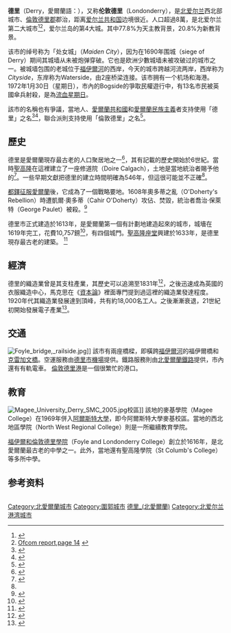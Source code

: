 {{redirect|伦敦德里|其他同名地方|伦敦德里 (消歧义)}}
{{expand language|1=en|page=|time=2020-03-23T10:21:33+00:00}}
{{Infobox UK place
| official_name     = Derry/Londonderry
| irish_name        = Doire/Doire Cholmcille
| scots_name        = Derrie
| local_name        = Maiden City
| static_image_name = DerryMontage3.JPG
| static_image_caption =
| static_image_2_name = Coat of arms of Derry.png
| static_image_2_width = 150
| static_image_2_caption = Vita Veritas Victoria（Life, Truth, Victory）
| coordinates       = {{coord|54.9958|-7.3074|display=inline,title}}
| label_position    = none
| belfast_distance  =
| population        =
| population_ref    =85,016
| irish_grid_reference = C434166
| country           = 北愛爾蘭
| post_town         = LONDONDERRY<ref>{{cite web|url=http://www.evoxfacilities.co.uk/evoxptn.html |title=PostTowns by UK Postcode Area: 2007 information |publisher=Evox Facilities |year=2007 |accessdate=28 August 2008 |archiveurl=https://web.archive.org/web/20080723184336/http://www.evoxfacilities.co.uk/evoxptn.html |archivedate= 2008 }}</ref>
| postcode_area     = BT
| postcode_district = BT47, BT48
| dial_code         = 028
| constituency_westminster = [[福伊爾_(英國國會選區)|福伊爾]]
| constituency_ni_assembly = 福伊爾
| lieutenancy_northern_ireland = [[倫敦德里郡|倫敦德里郡]]
| website           =
}}
'''德里'''（Derry，愛爾蘭語：{{lang|ga|Doire / Doire Cholm Chille}}），又称'''伦敦德里'''（Londonderry），是[[北爱尔兰|北爱尔兰]]西北部城市、[[倫敦德里郡|倫敦德里郡]]郡治，距离[[爱尔兰共和国|爱尔兰共和国]]边境很近。人口超過8萬，是北爱尔兰第二大城市<ref>{{Cite web |url=http://www.bbc.co.uk/breathingplaces/cities/lderry/ |title=BBC article |accessdate=2007-11-23 |archive-date=2007-10-21 |archive-url=https://web.archive.org/web/20071021082303/http://www.bbc.co.uk/breathingplaces/cities/lderry/ |dead-url=no }}</ref><ref>[http://www.ofcom.org.uk/research/cm/cm07/nireland/ni2.pdf Ofcom report,page 14] {{webarchive|url=https://web.archive.org/web/20080626114418/http://www.ofcom.org.uk/research/cm/cm07/nireland/ni2.pdf |date=2008-06-26 }}</ref>，爱尔兰岛的第4大城。其中77.8%为天主教背景，20.8%为新教背景。

该市的绰号称为「处女城」（''Maiden City''），因为在1690年围城（siege of Derry）期间其城墙从未被炮弹穿破。它也是欧洲少數城墙未被攻破过的城市之一。被城墙包围的老城位于[[福伊爾河|福伊爾河]]的西岸，今天的城市跨越河流两岸，西岸称为''Cityside''，东岸称为Waterside，由2座桥梁连接。该市拥有一个机场和海港。1972年1月30日（星期日），市內的Bogside的爭取民權遊行中，有13名市民被英國傘兵射殺，是為[[流血星期日|流血星期日]]。

該市的名稱也有爭議，當地人、[[愛爾蘭共和國|愛爾蘭共和國]]和[[愛爾蘭民族主義|愛爾蘭民族主義]]者支持使用「德里」之名<ref name="Albertson">{{cite book|last=Albertson|first=Elizabeth|title=Ireland for Dummies|publisher=Wiley|location=Hoboken, NJ|year=2007|edition=4th|page=403|isbn=0470105720|url=http://books.google.com/?id=2UBkvZ0-qBMC&lpg=PT426&dq=derry%20commonly%20used%20name&pg=PT426#v=onepage&q=}}</ref><ref Name= CainName>{{cite web|url=http://cain.ulst.ac.uk/issues/segregat/temple/discus1.htm|title=Aspects of Sectarian Division in Derry Londonderry  — First public discussion: The Name Of this City?|accessdate=2008-06-15|archive-date=2009-02-10|archive-url=https://web.archive.org/web/20090210182020/http://cain.ulst.ac.uk/issues/segregat/temple/discus1.htm|dead-url=yes}}</ref>，聯合派則支持使用「倫敦德里」之名<ref name="LP">{{cite book|last=Davenport|first=Fionn|coauthors=Beech, Charlotte; Downs, Tom; Hannigan, Des; Parnell, Fran; Wilson, Neil|title=Ireland|publisher=Lonely Planet|location=London|year=2006|edition=7th|page=625|url=http://books.google.com/?id=OKDE6knNUSQC&pg=PA625&vq=Derry&dq=Derry+name+republic | isbn=9781740599689}}</ref>。

==歷史==
德里是愛爾蘭現存最古老的人口聚居地之一<ref name=Lacey>{{cite book |last=Lacey |first=Brian |title=Discover Derry |url=https://archive.org/details/discoverderry0000lace |publisher=The O'Brien Press Ltd |location=Dublin |series=City Guides |year=1999 |pages= |isbn=978-0-86278-596-3}}</ref>，其有記載的歷史開始於6世紀。當時[[聖高隆|聖高隆]]在這裡建立了一座修道院（Doire Calgach），土地是當地統治者賜予他的<ref>{{cite web |url=http://www.geographia.com/norThern-ireland/ukider01.htm |title=History of Derry |accessdate=13 February 2010 |publisher=www.geographia.com |archive-url=https://web.archive.org/web/20100326160203/http://www.geographia.com/norThern-ireland/ukider01.htm |archive-date=26 March 2010 }}</ref>。一些早期文獻把德里的建立時間明確為546年，但這很可能並不正確<ref name=Lacey/>。

[[都鐸征服愛爾蘭|都鐸征服愛爾蘭]]後，它成為了一個戰略要地。1608年奧多蒂之亂（O'Doherty's Rebellion）時遭凱爾·奧多蒂（Cahir O'Doherty）攻佔、焚毀，統治者喬治·保萊特（George Paulet）被殺。<ref>{{cite web |url=https://www.irishtimes.com/focus/earls/theflight/flight3.html |title=King ponders plantation |accessdate=13 February 2010 |publisher=www.irishtimes.com/ |archiveurl=https://web.archive.org/web/20101026145907/http://www.irishtimes.com/focus/earls/theflight/flight3.html |archivedate=26 October 2010 }}</ref>

德里市正式建造於1613年，是愛爾蘭第一個有計劃地建造起來的城市，城墻在1619年完工，花費10,757鎊<ref>{{cite web|url=http://www.derryswalls.com/hist-walls-constructed.html|title=Walls Constructed|accessdate=23 July 2012|publisher=Guildhall Press|date=2005–2008|website=Derry's Walls|archiveurl=https://web.archive.org/web/20120224131028/http://www.derryswalls.com/hist-walls-constructed.html|archivedate=24 February 2012}}</ref>，有四個城門。[[聖高隆座堂|聖高隆座堂]]興建於1633年，是德里現存最古老的建築。 <ref>{{cite web|url=http://www.stcolumbscathedral.org/History.htm |title=BRIEF HISTORY OF ST COLUMB'S CATHEDRAL LONDONDERRY |accessdate=13 February 2010 |publisher=www.stcolumbscathedral.org |archiveurl=https://web.archive.org/web/20090104025334/http://www.stcolumbscathedral.org/history.htm |archivedate=4 January 2009 }}</ref>
==經濟==
德里的織造業曾是其支柱產業，其歷史可以追溯至1831年<ref>{{cite web|url=http://www.geocities.com/historyofshirtmakinginderry/shirtmakinginderry.htm|title= Derrys association with shirt making|publisher=GeoCities.com|accessdate=5 September 2006|archiveurl=https://web.archive.org/web/20071225221059/http://www.geocities.com/historyofshirtmakinginderry/shirtmakinginderry.htm|archivedate=25 December 2007}}</ref>，之後迅速成為英國的衣服織造中心，馬克思在《[[資本論|資本論]]》裡面專門提到過這裡的織造業發達程度。1920年代其織造業發展達到頂峰，共有約18,000名工人。之後漸漸衰退，21世紀初開始發展電子產業<ref>{{cite web |url=https://2001-2009.state.gov/s/p/rem/13319.htm |title=U.S.-Irish Business Summit |last=N. Haass |first=Richard |date=6 September 2002 |publisher=Richard N. Haass, director, Policy Planning Staff, Remarks to the US – Irish Business Summit, Washington, D.C. |accessdate=5 September 2006 |archive-url=https://web.archive.org/web/20090205173725/http://2001-2009.state.gov/s/p/rem/13319.htm |archive-date=5 February 2009 }}</ref>。

==交通==
[[File:Foyle_bridge,_railside.jpg|thumb]]]]
該市有兩座橋樑，即橫跨[[福伊爾河|福伊爾河]]的福伊爾橋和[[克雷加文橋|克雷加文橋]]。空運服務由[[德里市機場|德里市機場]]提供。鐵路服務則由[[北愛爾蘭鐵路|北愛爾蘭鐵路]]提供，市內還有有軌電車。
[[倫敦德里港|倫敦德里港]]是一個很繁忙的港口。

==教育==
[[File:Magee_University_Derry_SMC_2005.jpg|upright]]校區]]
該地的麥基學院（Magee College）在1969年併入[[阿爾斯特大學|阿爾斯特大學]]，即今阿爾斯特大學麥基校區。當地的西北地區學院（North West Regional College）則是一所繼續教育學院。

[[福伊爾和倫敦德里學院|福伊爾和倫敦德里學院]]（Foyle and Londonderry College）創立於1616年，是北愛爾蘭最古老的中學之一。此外，當地還有聖高隆學院（St Columb's College）等多所中學。

== 参考资料 ==
<div class="references-small" style="-moz-column-count:2; column-count:2;">
<references />
</div>

{{commons|Derry|德里}}

[[Category:北愛爾蘭城市|Category:北愛爾蘭城市]]
[[Category:圍郭城市|Category:圍郭城市]]
[[Category:德里_(北愛爾蘭)|]]
[[Category:北爱尔兰港湾城市|Category:北爱尔兰港湾城市]]